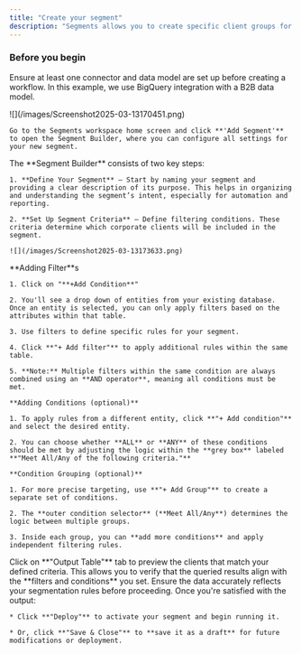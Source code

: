 ```yaml
---
title: "Create your segment"
description: "Segments allows you to create specific client groups for better targeting, analysis, and automation."
---
```


### Before you begin

Ensure at least one connector and data model are set up before creating a workflow.
In this example, we use BigQuery integration with a B2B data model.

<Steps>
  <Step title="Open Segment Builder">
    ![](/images/Screenshot2025-03-13170451.png)

    Go to the Segments workspace home screen and click **'Add Segment'** to open the Segment Builder, where you can configure all settings for your new segment.
  </Step>

  <Step title="Create your Segment">
    The **Segment Builder** consists of two key steps:

    1. **Define Your Segment** – Start by naming your segment and providing a clear description of its purpose. This helps in organizing and understanding the segment’s intent, especially for automation and reporting.

    2. **Set Up Segment Criteria** – Define filtering conditions. These criteria determine which corporate clients will be included in the segment.

    ![](/images/Screenshot2025-03-13173633.png)
  </Step>

  <Step title="Configuring the Criteria">
    **Adding Filter**s

    1. Click on "**+Add Condition**"

    2. You'll see a drop down of entities from your existing database. Once an entity is selected, you can only apply filters based on the attributes within that table.

    3. Use filters to define specific rules for your segment.

    4. Click **"+ Add filter"** to apply additional rules within the same table.

    5. **Note:** Multiple filters within the same condition are always combined using an **AND operator**, meaning all conditions must be met.

    **Adding Conditions (optional)**

    1. To apply rules from a different entity, click **"+ Add condition"** and select the desired entity.

    2. You can choose whether **ALL** or **ANY** of these conditions should be met by adjusting the logic within the **grey box** labeled **"Meet All/Any of the following criteria."**

    **Condition Grouping (optional)**

    1. For more precise targeting, use **"+ Add Group"** to create a separate set of conditions.

    2. The **outer condition selector** (**Meet All/Any**) determines the logic between multiple groups.

    3. Inside each group, you can **add more conditions** and apply independent filtering rules.
  </Step>

  <Step title="Review your Segment set">
    Click on **"Output Table"** tab to preview the clients that match your defined criteria. This allows you to verify that the queried results align with the **filters and conditions** you set. Ensure the data accurately reflects your segmentation rules before proceeding.
  </Step>

  <Step title="Deploy your segment">
    Once you're satisfied with the output:

    * Click **"Deploy"** to activate your segment and begin running it.

    * Or, click **"Save & Close"** to **save it as a draft** for future modifications or deployment.
  </Step>
</Steps>